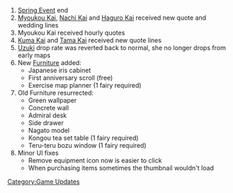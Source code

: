 # [[Spring 2014 Event|Spring Event]] end
# [[Myoukou|Myoukou Kai]], [[Nachi|Nachi Kai]] and [[Haguro|Haguro Kai]] received new quote and wedding lines
# Myoukou Kai received hourly quotes
# [[Kuma|Kuma Kai]] and [[Tama|Tama Kai]] received new quote lines
# [[Uzuki]] drop rate was reverted back to normal, she no longer drops from early maps
# New [[Furniture]] added:
#* Japanese iris cabinet
#* First anniversary scroll (free)
#* Exercise map planner (1 fairy required)
# Old Furniture resurrected:
#* Green wallpaper
#* Concrete wall
#* Admiral desk
#* Side drawer
#* Nagato model
#* Kongou tea set table (1 fairy required)
#* Teru-teru bozu window (1 fairy required)
# Minor UI fixes
#* Remove equipment icon now is easier to click
#* When purchasing items sometimes the thumbnail wouldn't load
[[Category:Game Updates]]